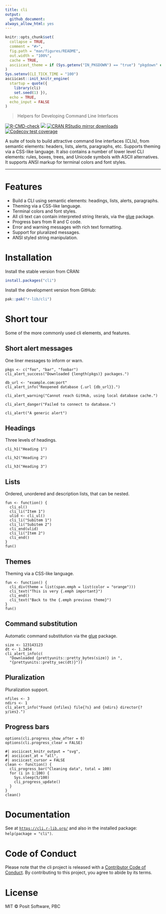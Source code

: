 ```yaml
---
title: cli
output:
  github_document:
always_allow_html: yes
---
```


<!-- README.md is generated from README.Rmd. Please edit that file -->

```r
knitr::opts_chunk$set(
  collapse = TRUE,
  comment = "#>",
  fig.path = "man/figures/README",
  out.width = "100%",
  cache = TRUE,
  asciicast_theme = if (Sys.getenv("IN_PKGDOWN") == "true") "pkgdown" else "readme"
)
Sys.setenv(CLI_TICK_TIME = "100")
asciicast::init_knitr_engine(
  startup = quote({
    library(cli)
    set.seed(1) }),
  echo = TRUE,
  echo_input = FALSE
)
```

> Helpers for Developing Command Line Interfaces

<!-- badges: start -->
[![R-CMD-check](https://github.com/r-lib/cli/actions/workflows/R-CMD-check.yaml/badge.svg)](https://github.com/r-lib/cli/actions/workflows/R-CMD-check.yaml)
[![](https://www.r-pkg.org/badges/version/cli)](https://www.r-pkg.org/pkg/cli)
[![CRAN RStudio mirror downloads](https://cranlogs.r-pkg.org/badges/cli)](https://www.r-pkg.org/pkg/cli)
[![Codecov test coverage](https://codecov.io/gh/r-lib/cli/branch/main/graph/badge.svg)](https://app.codecov.io/gh/r-lib/cli?branch=main)
<!-- badges: end -->

A suite of tools to build attractive command line interfaces
(CLIs), from semantic elements: headers, lists, alerts, paragraphs,
etc. Supports theming via a CSS-like language. It also contains a
number of lower level CLI elements: rules, boxes, trees, and
Unicode symbols with ASCII alternatives. It supports ANSI markup
for terminal colors and font styles.

---

# Features

* Build a CLI using semantic elements: headings, lists, alerts, paragraphs.
* Theming via a CSS-like language.
* Terminal colors and font styles.
* All cli text can contain interpreted string literals, via the
  [glue](https://github.com/tidyverse/glue) package.
* Progress bars from R and C code.
* Error and warning messages with rich text formatting.
* Support for pluralized messages.
* ANSI styled string manipulation.

# Installation

Install the stable version from CRAN:

```r
install.packages("cli")
```

Install the development version from GitHub:

```r
pak::pak("r-lib/cli")
```

# Short tour

Some of the more commonly used cli elements, and features.

## Short alert messages

One liner messages to inform or warn.

```asciicast
pkgs <- c("foo", "bar", "foobar")
cli_alert_success("Downloaded {length(pkgs)} packages.")
```

```asciicast
db_url <- "example.com:port"
cli_alert_info("Reopened database {.url {db_url}}.")
```

```asciicast
cli_alert_warning("Cannot reach GitHub, using local database cache.")
```

```asciicast
cli_alert_danger("Failed to connect to database.")
```

```asciicast
cli_alert("A generic alert")
```

## Headings

Three levels of headings.

```asciicast
cli_h1("Heading 1")
```

```asciicast
cli_h2("Heading 2")
```

```asciicast
cli_h3("Heading 3")
```

## Lists

Ordered, unordered and description lists, that can be nested.

```asciicast
fun <- function() {
  cli_ol()
  cli_li("Item 1")
  ulid <- cli_ul()
  cli_li("Subitem 1")
  cli_li("Subitem 2")
  cli_end(ulid)
  cli_li("Item 2")
  cli_end()
}
fun()
```

## Themes

Theming via a CSS-like language.

```asciicast
fun <- function() {
  cli_div(theme = list(span.emph = list(color = "orange")))
  cli_text("This is very {.emph important}")
  cli_end()
  cli_text("Back to the {.emph previous theme}")
}
fun()
```

## Command substitution

Automatic command substitution via the
[glue](https://github.com/tidyverse/glue) package.

```asciicast
size <- 123143123
dt <- 1.3454
cli_alert_info(c(
  "Downloaded {prettyunits::pretty_bytes(size)} in ",
  "{prettyunits::pretty_sec(dt)}"))
```

## Pluralization

Pluralization support.

```asciicast
nfiles <- 3
ndirs <- 1
cli_alert_info("Found {nfiles} file{?s} and {ndirs} director{?y/ies}.")
```

## Progress bars

```asciicast
options(cli.progress_show_after = 0)
options(cli.progress_clear = FALSE)
```

```asciicast
#| asciicast_knitr_output = "svg",
#| asciicast_at = "all",
#| asciicast_cursor = FALSE
clean <- function() {
  cli_progress_bar("Cleaning data", total = 100)
  for (i in 1:100) {
    Sys.sleep(5/100)
    cli_progress_update()
  }
}
clean()
```

# Documentation

See at [`https://cli.r-lib.org/`](https://cli.r-lib.org/reference/index.html)
and also in the installed package: `help(package = "cli")`.

# Code of Conduct

Please note that the cli project is released with a
[Contributor Code of Conduct](https://cli.r-lib.org/dev/CODE_OF_CONDUCT.html).
By contributing to this project, you agree to abide by its terms.

# License

MIT © Posit Software, PBC
